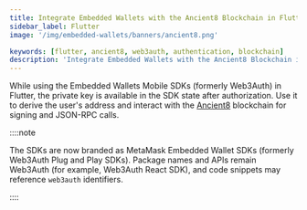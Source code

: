 ```yaml
---
title: Integrate Embedded Wallets with the Ancient8 Blockchain in Flutter
sidebar_label: Flutter
image: '/img/embedded-wallets/banners/ancient8.png'

keywords: [flutter, ancient8, web3auth, authentication, blockchain]
description: 'Integrate Embedded Wallets with the Ancient8 Blockchain in Flutter | Embedded Wallets'
---
```



<SEO
  title="Integrate Embedded Wallets with the Ancient8 Blockchain in Flutter"
  description="Integrate Embedded Wallets with the Ancient8 Blockchain in Flutter | Embedded Wallets"
  image="https://docs.metamask.io/img/embedded-wallets/banners/ancient8.png"
  slug="/embedded-wallets/connect-blockchain/evm/ancient8/flutter"
/>

While using the Embedded Wallets Mobile SDKs (formerly Web3Auth) in Flutter, the private key is available in the SDK state after authorization. Use it to derive the user's address and interact with the [Ancient8](https://ancient8.gg) blockchain for signing and JSON-RPC calls.

::::note

The SDKs are now branded as MetaMask Embedded Wallet SDKs (formerly Web3Auth Plug and Play SDKs). Package names and APIs remain Web3Auth (for example, Web3Auth React SDK), and code snippets may reference `web3auth` identifiers.

::::

<EVMInteraction />
